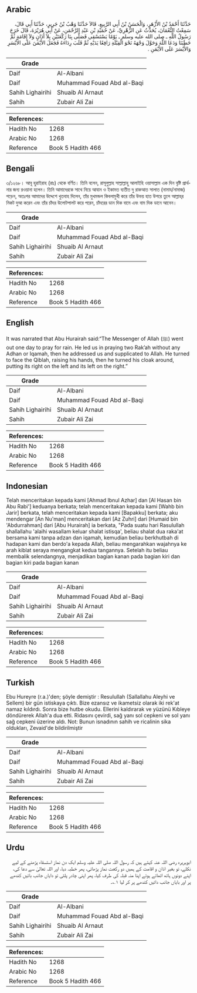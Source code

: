 ## Arabic


<div dir="rtl" lang="ar" style={{fontSize:'larger',backgroundColor:'#f8f9fa',padding:20}}>
حَدَّثَنَا أَحْمَدُ بْنُ الأَزْهَرِ، وَالْحَسَنُ بْنُ أَبِي الرَّبِيعِ، قَالاَ حَدَّثَنَا وَهْبُ بْنُ جَرِيرٍ، حَدَّثَنَا أَبِي قَالَ، سَمِعْتُ النُّعْمَانَ، يُحَدِّثُ عَنِ الزُّهْرِيِّ، عَنْ حُمَيْدِ بْنِ عَبْدِ الرَّحْمَنِ، عَنْ أَبِي هُرَيْرَةَ، قَالَ خَرَجَ رَسُولُ اللَّهِ ـ صلى الله عليه وسلم ـ يَوْمًا يَسْتَسْقِي فَصَلَّى بِنَا رَكْعَتَيْنِ بِلاَ أَذَانٍ وَلاَ إِقَامَةٍ ثُمَّ خَطَبَنَا وَدَعَا اللَّهَ وَحَوَّلَ وَجْهَهُ نَحْوَ الْقِبْلَةِ رَافِعًا يَدَيْهِ ثُمَّ قَلَبَ رِدَاءَهُ فَجَعَلَ الأَيْمَنَ عَلَى الأَيْسَرِ وَالأَيْسَرَ عَلَى الأَيْمَنِ ‏.‏
</div>
<div style={{backgroundColor:'#f8f9fa',padding:20, marginBottom: 10}}><table> <thead> <tr> <th>Grade</th> <th></th> </tr> </thead> <tbody> <tr><td>Daif</td><td>Al-Albani</td></tr><tr><td>Daif</td><td>Muhammad Fouad Abd al-Baqi</td></tr><tr><td>Sahih Lighairihi</td><td>Shuaib Al Arnaut</td></tr><tr><td>Sahih</td><td>Zubair Ali Zai</td></tr></tbody></table><table> <thead> <tr> <th>References:</th> <th></th> </tr> </thead> <tbody><tr><td>Hadith No</td><td>1268</td></tr><tr><td>Arabic No</td><td>1268</td></tr><tr><td>Reference</td><td>Book 5 Hadith 466</td></tr></tbody></table></div>

## Bengali


<div dir="ltr" lang="bn" style={{fontSize:'larger',backgroundColor:'#f8f9fa',padding:20}}>
৩/১২৬৮। আবূ হুরাইরাহ (রাঃ) থেকে বর্ণিত। তিনি বলেন, রাসূলুল্লাহ সাল্লাল্লাহু আলাইহি ওয়াসাল্লাম এক দিন বৃষ্টি প্রার্থনার জন্য রওয়ানা হলেন। তিনি আমাদেরকে সাথে নিয়ে আযান ও ইকামত ব্যতীত দু রাকআত সালাত (নামায/নামাজ) পড়েন, অতঃপর আমাদের উদ্দেশে খুতবাহ দিলেন, তাঁর মুখমন্ডল কিবলামুখী করে তাঁর উভয় হাত উপরে তুলে আল্লাহ্‌র নিকট দুআ করেন এবং তাঁর চাঁদর উলোটপালট করে পরেন, চাঁদরের ডান দিক বামে এবং বাম দিক ডানে আনেন।
</div>
<div style={{backgroundColor:'#f8f9fa',padding:20, marginBottom: 10}}><table> <thead> <tr> <th>Grade</th> <th></th> </tr> </thead> <tbody> <tr><td>Daif</td><td>Al-Albani</td></tr><tr><td>Daif</td><td>Muhammad Fouad Abd al-Baqi</td></tr><tr><td>Sahih Lighairihi</td><td>Shuaib Al Arnaut</td></tr><tr><td>Sahih</td><td>Zubair Ali Zai</td></tr></tbody></table><table> <thead> <tr> <th>References:</th> <th></th> </tr> </thead> <tbody><tr><td>Hadith No</td><td>1268</td></tr><tr><td>Arabic No</td><td>1268</td></tr><tr><td>Reference</td><td>Book 5 Hadith 466</td></tr></tbody></table></div>

## English


<div dir="ltr" lang="en" style={{fontSize:'larger',backgroundColor:'#f8f9fa',padding:20}}>
It was narrated that Abu Hurairah said:“The Messenger of Allah (ﷺ) went out one day to pray for rain. He led us in praying two Rak’ah without any Adhan or Iqamah, then he addressed us and supplicated to Allah. He turned to face the Qiblah, raising his hands, then he turned his cloak around, putting its right on the left and its left on the right.”
</div>
<div style={{backgroundColor:'#f8f9fa',padding:20, marginBottom: 10}}><table> <thead> <tr> <th>Grade</th> <th></th> </tr> </thead> <tbody> <tr><td>Daif</td><td>Al-Albani</td></tr><tr><td>Daif</td><td>Muhammad Fouad Abd al-Baqi</td></tr><tr><td>Sahih Lighairihi</td><td>Shuaib Al Arnaut</td></tr><tr><td>Sahih</td><td>Zubair Ali Zai</td></tr></tbody></table><table> <thead> <tr> <th>References:</th> <th></th> </tr> </thead> <tbody><tr><td>Hadith No</td><td>1268</td></tr><tr><td>Arabic No</td><td>1268</td></tr><tr><td>Reference</td><td>Book 5 Hadith 466</td></tr></tbody></table></div>

## Indonesian


<div dir="ltr" lang="id" style={{fontSize:'larger',backgroundColor:'#f8f9fa',padding:20}}>
Telah menceritakan kepada kami [Ahmad Ibnul Azhar] dan [Al Hasan bin Abu Rabi'] keduanya berkata; telah menceritakan kepada kami [Wahb bin Jarir] berkata, telah menceritakan kepada kami [Bapakku] berkata; aku mendengar [An Nu'man] menceritakan dari [Az Zuhri] dari [Humaid bin 'Abdurrahman] dari [Abu Hurairah] ia berkata, "Pada suatu hari Rasulullah shallallahu 'alaihi wasallam keluar shalat istisqa', beliau shalat dua raka'at bersama kami tanpa adzan dan iqamah, kemudian beliau berkhutbah di hadapan kami dan berdo'a kepada Allah, beliau mengarahkan wajahnya ke arah kiblat seraya mengangkat kedua tangannya. Setelah itu beliau membalik selendangnya, menjadikan bagian kanan pada bagian kiri dan bagian kiri pada bagian kanan
</div>
<div style={{backgroundColor:'#f8f9fa',padding:20, marginBottom: 10}}><table> <thead> <tr> <th>Grade</th> <th></th> </tr> </thead> <tbody> <tr><td>Daif</td><td>Al-Albani</td></tr><tr><td>Daif</td><td>Muhammad Fouad Abd al-Baqi</td></tr><tr><td>Sahih Lighairihi</td><td>Shuaib Al Arnaut</td></tr><tr><td>Sahih</td><td>Zubair Ali Zai</td></tr></tbody></table><table> <thead> <tr> <th>References:</th> <th></th> </tr> </thead> <tbody><tr><td>Hadith No</td><td>1268</td></tr><tr><td>Arabic No</td><td>1268</td></tr><tr><td>Reference</td><td>Book 5 Hadith 466</td></tr></tbody></table></div>

## Turkish


<div dir="ltr" lang="tr" style={{fontSize:'larger',backgroundColor:'#f8f9fa',padding:20}}>
Ebu Hureyre (r.a.)'den; şöyle demiştir : Resulullah (Sallallahu Aleyhi ve Sellem) bir gün istiskaya çıktı. Bize ezansız ve ikametsiz olarak iki rek'at namaz kıldırdı. Sonra bize hutbe okudu. Ellerini kaldırarak ve yüzünü Kıbleye döndürerek Allah'a dua etti. Ridasını çevirdi, sağ yanı sol cepkeni ve sol yanı sağ cepkeni üzerine aldı. Not: Bunun isnadının sahih ve ricalinin sika oldukları, Zevaid'de bildirilmiştir
</div>
<div style={{backgroundColor:'#f8f9fa',padding:20, marginBottom: 10}}><table> <thead> <tr> <th>Grade</th> <th></th> </tr> </thead> <tbody> <tr><td>Daif</td><td>Al-Albani</td></tr><tr><td>Daif</td><td>Muhammad Fouad Abd al-Baqi</td></tr><tr><td>Sahih Lighairihi</td><td>Shuaib Al Arnaut</td></tr><tr><td>Sahih</td><td>Zubair Ali Zai</td></tr></tbody></table><table> <thead> <tr> <th>References:</th> <th></th> </tr> </thead> <tbody><tr><td>Hadith No</td><td>1268</td></tr><tr><td>Arabic No</td><td>1268</td></tr><tr><td>Reference</td><td>Book 5 Hadith 466</td></tr></tbody></table></div>

## Urdu


<div dir="rtl" lang="ur" style={{fontSize:'larger',backgroundColor:'#f8f9fa',padding:20}}>
ابوہریرہ رضی اللہ عنہ کہتے ہیں کہ رسول اللہ صلی اللہ علیہ وسلم ایک دن نماز استسقاء پڑھنے کے لیے نکلے، تو بغیر اذان و اقامت کے ہمیں دو رکعت نماز پڑھائی، پھر خطبہ دیا، اور اللہ تعالیٰ سے دعا کی، اپنے دونوں ہاتھ اٹھاتے ہوئے اپنا منہ قبلہ کی طرف کیا، پھر اپنی چادر پلٹی تو دایاں جانب بائیں کندھے پر اور بایاں جانب دائیں کندھے پر کر لیا ۱؎۔
</div>
<div style={{backgroundColor:'#f8f9fa',padding:20, marginBottom: 10}}><table> <thead> <tr> <th>Grade</th> <th></th> </tr> </thead> <tbody> <tr><td>Daif</td><td>Al-Albani</td></tr><tr><td>Daif</td><td>Muhammad Fouad Abd al-Baqi</td></tr><tr><td>Sahih Lighairihi</td><td>Shuaib Al Arnaut</td></tr><tr><td>Sahih</td><td>Zubair Ali Zai</td></tr></tbody></table><table> <thead> <tr> <th>References:</th> <th></th> </tr> </thead> <tbody><tr><td>Hadith No</td><td>1268</td></tr><tr><td>Arabic No</td><td>1268</td></tr><tr><td>Reference</td><td>Book 5 Hadith 466</td></tr></tbody></table></div>